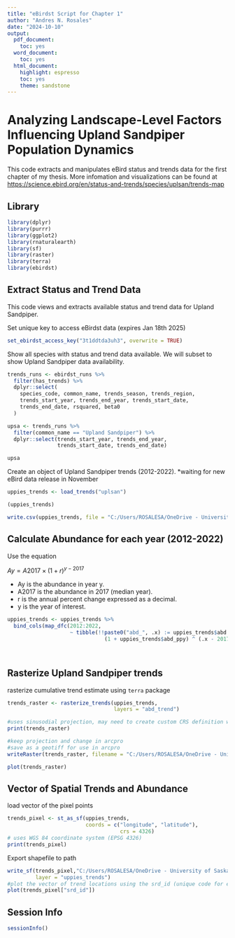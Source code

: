 ```yaml
---
title: "eBirdst Script for Chapter 1"
author: "Andres N. Rosales"
date: "2024-10-10"
output:
  pdf_document:
    toc: yes
  word_document:
    toc: yes
  html_document:
    highlight: espresso
    toc: yes
    theme: sandstone
---
```


# Analyzing Landscape-Level Factors Influencing Upland Sandpiper Population Dynamics

This code extracts and manipulates eBird status and trends data for the first chapter of my thesis. More infomation and visualizations can be found at <https://science.ebird.org/en/status-and-trends/species/uplsan/trends-map>

## Library

```r


library(dplyr)
library(purrr)
library(ggplot2)
library(rnaturalearth)
library(sf)
library(raster)
library(terra)
library(ebirdst)


```





## Extract Status and Trend Data
This code views and extracts available status and trend data for Upland Sandpiper.


Set unique key to access eBirdst data (expires Jan 18th 2025)
```r
set_ebirdst_access_key("3t1ddtda3uh3", overwrite = TRUE)

```

Show all species with status and trend data available. We will subset to show Upland Sandpiper data availability. 
```r

trends_runs <- ebirdst_runs %>%
  filter(has_trends) %>%
  dplyr::select(
    species_code, common_name, trends_season, trends_region,
    trends_start_year, trends_end_year, trends_start_date,
    trends_end_date, rsquared, beta0
  )

upsa <- trends_runs %>%
  filter(common_name == "Upland Sandpiper") %>%
  dplyr::select(trends_start_year, trends_end_year, 
                trends_start_date, trends_end_date)

upsa

```
Create an object of Upland Sandpiper trends (2012-2022). 
*waiting for new eBird data release in November
```r
uppies_trends <- load_trends("uplsan")

(uppies_trends)

write.csv(uppies_trends, file = "C:/Users/ROSALESA/OneDrive - University of Saskatchewan/17_Analysis/Chapter1/eBird trend data/Cornell/Clean/uppies_trends20122022.csv", row.names = FALSE) 
```

## Calculate Abundance for each year (2012-2022)

Use the equation 

$Ay = A2017 × (1 + r)^{y-2017}$

- Ay is the abundance in year y.
- A2017  is the abundance in 2017 (median year).
- r is the annual percent change expressed as a decimal.
- y is the year of interest.

```r

uppies_trends <- uppies_trends %>%
  bind_cols(map_dfc(2012:2022, 
                    ~ tibble(!!paste0("abd_", .x) := uppies_trends$abd * 
                               (1 + uppies_trends$abd_ppy) ^ (.x - 2017))))




```


## Rasterize Upland Sandpiper trends

rasterize cumulative trend estimate using `terra` package
```r
trends_raster <- rasterize_trends(uppies_trends, 
                                  layers = "abd_trend")

#uses sinusodial projection, may need to create custom CRS definition when bringing into arcpro
print(trends_raster)


```


```r
#keep projection and change in arcpro
#save as a geotiff for use in arcpro
writeRaster(trends_raster, filename = "C:/Users/ROSALESA/OneDrive - University of Saskatchewan/14_Arcpro/Chapter1/Shapefiles/ebirdst/Uppies_trends_rasterized2022.tif", overwrite = TRUE)

plot(trends_raster)

```


## Vector of Spatial Trends and Abundance
load vector of the pixel points 

```r
trends_pixel <- st_as_sf(uppies_trends,
                         coords = c("longitude", "latitude"),
                                    crs = 4326)
# uses WGS 84 coordinate system (EPSG 4326)
print(trends_pixel)
```


Export shapefile to path 
```r
write_sf(trends_pixel,"C:/Users/ROSALESA/OneDrive - University of Saskatchewan/14_Arcpro/Chapter1/Shapefiles/ebirdst/pixel_vector20122022.gpkg",
         layer = "uppies_trends")
#plot the vector of trend locations using the srd_id (unique code for every pixel)
plot(trends_pixel["srd_id"])
```


## Session Info
```r
sessionInfo()
```

